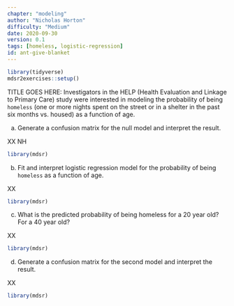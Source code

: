 ```yaml
---
chapter: "modeling"
author: "Nicholas Horton"
difficulty: "Medium"
date: 2020-09-30 
version: 0.1
tags: [homeless, logistic-regression]
id: ant-give-blanket
---
```


```r
library(tidyverse)
mdsr2exercises::setup()
```

TITLE GOES HERE: Investigators in the HELP (Health Evaluation and Linkage to Primary Care) study were interested in modeling the probability of being `homeless` (one or more nights spent on the street or in a shelter in the past six months vs. housed) as a function of age.

a. Generate a confusion matrix for the null model and interpret the result.

 <!--begin-answer-->

XX NH
```r
library(mdsr)
```

 <!--end-answer-->
  
b. Fit and interpret logistic regression model for the probability of being `homeless` as a function of age. 

 <!--begin-answer-->

XX
```r
library(mdsr)
```

 <!--end-answer-->
  
  
c. What is the predicted probability of being homeless for a 20 year old?  For a 40 year old?

 <!--begin-answer-->

XX
```r
library(mdsr)
```

 <!--end-answer-->
 
 d. Generate a confusion matrix for the second model and interpret the result.


 <!--begin-answer-->

XX
```r
library(mdsr)
```

 <!--end-answer-->
  
  
